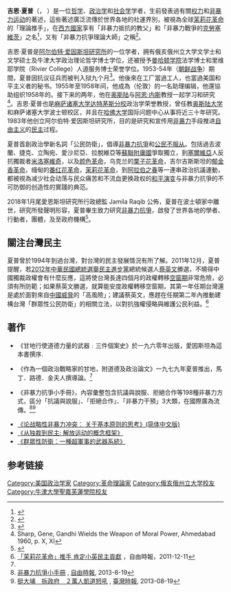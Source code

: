 {{Infobox scientist
| name              = 吉恩·夏普
| image             =
| image_size        =
| alt               =
| caption           =
| birth_date        = {{Birth date|1928|1|21}}
| birth_place       = {{US}}[[俄亥俄州|俄亥俄州]]{{link-en|北巴爾的摩|North Baltimore, Ohio}}<ref>{{Cite web |url=http://www.aeinstein.org/organizations/org/GSVITA.pdf |title=Albert Einstein Institution: Biography |accessdate=2013-05-12 |archive-date=2013-04-19 |archive-url=https://web.archive.org/web/20130419001540/http://www.aeinstein.org/organizations/org/GSVITA.pdf |dead-url=yes }}</ref><ref name=BBC>{{cite news |url=http://www.bbc.co.uk/news/world-middle-east-12522848 |title=Gene Sharp: Author of the nonviolent revolution rulebook |publisher=BBC |first=Arrow |last=Ruaridh |date=2011-02-21 |accessdate=2011-02-22 |archive-date=2011-02-22 |archive-url=https://web.archive.org/web/20110222064655/http://www.bbc.co.uk/news/world-middle-east-12522848 |dead-url=no }}</ref>
| death_date        =  {{Death date and age|2018|1|28|1928|1|21}} 
| death_place       = {{US}}[[马萨诸塞州|马萨诸塞州]][[波士頓|波士頓]]
| residence         = [[马萨诸塞州|马萨诸塞州]]波士顿<ref name=BBC/>
| citizenship       = {{美国}}
| fields            = [[政治学|政治学]], [[公众抗争|公众抗争]], {{link-en|非暴力革命|nonviolent revolution}}
| workplaces        = [[马萨诸塞大学达特茅斯分校|马萨诸塞大学达特茅斯分校]]、[[哈佛大学|哈佛大学]]、[[阿尔伯特·爱因斯坦研究所|阿尔伯特·爱因斯坦研究所]]
| alma_mater        = [[俄亥俄州立大学|俄亥俄州立大学]]、[[牛津大学|牛津大学]]
| doctoralbbb_advisor  =
| academic_advisors =
| doctoral_students =
| notable_students  =
| known_for         =
| author_abbrev_bot =
| author_abbrev_zoo =
| influences        = [[圣雄甘地|圣雄甘地]]、[[亨利·戴维·梭罗|亨利·戴维·梭罗]]等
| influenced        =
| awards            =
| signature         = <!--(filename only)-->
| signature_alt     =
| footnotes         =
| spouse            =
}}

'''吉恩·夏普'''（{{lang|en|Gene Sharp}}， {{bd|1928年|1月21日|2018年|1月28日|catIdx=X夏}}）是一位[[哲学|哲学]]、[[政治学|政治学]]和[[社会学|社会学]]学者，生前發表過有關[[权力|权力]]和[[非暴力|非暴力运动]]的著述，這些著述廣泛流傳於世界各地的社運界別，被視為全球[[茉莉花革命|茉莉花革命]]的「理論推手」，在[[西方國家|西方國家]]享有「非暴力抵抗的教父」和「非暴力戰爭的[[克勞塞維茨|克勞塞維茨]]」之名<ref name="#1">{{Cite web |url=http://www.yzzk.com/cfm/Content_Archive.cfm?Channel=ac&Path=3105002231%2F09aj2a.cfm |title=存档副本 |access-date=2021-06-27 |archive-date=2019-07-31 |archive-url=https://web.archive.org/web/20190731062518/http://www.yzzk.com/cfm/Content_Archive.cfm?Channel=ac&Path=3105002231%2F09aj2a.cfm |dead-url=no }}</ref>，又有「非暴力抗爭理論大師」之稱<ref name=die>{{Cite web|url=https://www.thestandnews.com/international/%E7%95%A2%E7%94%9F%E5%80%A1%E8%AD%B0%E9%9D%9E%E6%9A%B4%E5%8A%9B%E6%8A%97%E7%88%AD-%E7%BE%8E%E5%9C%8B%E5%AD%B8%E8%80%85gene-sharp%E9%80%9D%E4%B8%96-%E4%BA%AB%E5%B9%B490%E6%AD%B2/|title=畢生倡議非暴力抗爭　美國學者Gene Sharp逝世　享年90歲|accessdate=|author=|date=2018-02-01|publisher=立場新聞|archive-date=2019-08-17|archive-url=https://web.archive.org/web/20190817031847/https://thestandnews.com/international/%E7%95%A2%E7%94%9F%E5%80%A1%E8%AD%B0%E9%9D%9E%E6%9A%B4%E5%8A%9B%E6%8A%97%E7%88%AD-%E7%BE%8E%E5%9C%8B%E5%AD%B8%E8%80%85gene-sharp%E9%80%9D%E4%B8%96-%E4%BA%AB%E5%B9%B490%E6%AD%B2/|dead-url=no}}</ref>。

吉恩·夏普是[[阿尔伯特·爱因斯坦研究所|阿尔伯特·爱因斯坦研究所]]的一位学者，拥有俄亥俄州立大学文学士和文学硕士及牛津大学政治理论哲学博士学位，还被授予[[曼哈顿学院|曼哈顿学院]]法学博士和里维耶学院（Rivier College）人道服务博士荣誉学位。1953-54年（[[朝鲜战争|朝鲜战争]]）期間，夏普因抗议征兵而被判入狱九个月<ref name="rightlivelihood.org">{{cite web|url=http://www.rightlivelihood.org/sharp.html|title=Right Livelihood Award: Laureates Detail|url-status=dead|archive-url=https://web.archive.org/web/20130119073941/http://www.rightlivelihood.org/sharp.html|archive-date=2013-01-19}}</ref>。他後來在工厂當過工人，也當過美国和平主义者{{en-link|A. J. Muste}}的秘书。1955年至1958年间，他成為{{en-link|和平新闻|Peace News}}（伦敦）的一名助理编辑，他還協助组织1958年的{{en-link|奥尔德马斯顿游行|Aldermaston Marches}}。接下来的两年，他在[[奥斯陆|奥斯陆]]与[[阿恩·内斯|阿恩·内斯]]教授一起学习和研究<ref>Sharp, Gene, Gandhi Wields the Weapon of Moral Power, Ahmedabad 1960, p. X, XI</ref>。吉恩·夏普也是[[麻萨诸塞大学达特茅斯分校|麻萨诸塞大学达特茅斯分校]]政治学荣誉教授，曾任教[[奥斯陆大学|奥斯陆大学]]和麻萨诸塞大学波士顿校区，并且在[[哈佛大学|哈佛大学]]国际问题中心从事将近三十年研究。1983年他创立阿尔伯特·爱因斯坦研究所，目的是研究和宣传用[[非暴力|非暴力]]手段推进[[自由主义|自由主义]]的[[民主|民主]]过程。

夏普首創政治學新名詞「公民防衛」，倡導[[非暴力抗爭|非暴力抗爭]]和[[公民不服从|公民不服从]]。包括過去波蘭、捷克、立陶宛、愛沙尼亞、拉脫維亞等[[蘇聯|蘇聯]][[附庸國|附庸國]]爭取獨立，到[[塞爾維亞|塞爾維亞]]人反抗獨裁者[[米洛塞維奇|米洛塞維奇]]，以及[[颜色革命|颜色革命]]，乌克兰的[[栗子花革命|栗子花革命]]，吉尔吉斯斯坦的[[郁金香革命|郁金香革命]]，缅甸的[[番红花革命|番红花革命]]，[[茉莉花革命|茉莉花革命]]，到[[阿拉伯之春|阿拉伯之春]]等一連串政治抗議運動，都被視為减少社会动荡与民众痛苦和不流血更换政权的[[和平演变|和平演变]]与非暴力抗爭的不可防御的创造性的實踐的典范。

2018年1月尾愛恩斯坦研究所行政總監 Jamila Raqib 公佈，夏普在波士頓家中離世，研究所發聲明形容，夏普畢生致力研究[[非暴力抗议|非暴力抗爭]]，啟發了世界各地的學者、行動者，團體，及至政府機構<ref name=die>{{Cite web|url=https://www.thestandnews.com/international/%E7%95%A2%E7%94%9F%E5%80%A1%E8%AD%B0%E9%9D%9E%E6%9A%B4%E5%8A%9B%E6%8A%97%E7%88%AD-%E7%BE%8E%E5%9C%8B%E5%AD%B8%E8%80%85gene-sharp%E9%80%9D%E4%B8%96-%E4%BA%AB%E5%B9%B490%E6%AD%B2/|title=畢生倡議非暴力抗爭　美國學者Gene Sharp逝世　享年90歲|accessdate=|author=|date=2018-02-01|publisher=立場新聞}}</ref>。

==關注台灣民主==
夏普曾於1994年到過台灣，對台灣的民主發展情況有所了解。2011年12月，夏普提醒，若[[2012年中華民國總統選舉|2012年中華民國總統選舉]][[民主進步黨|民主進步黨]]總統候選人[[蔡英文|蔡英文]]勝選，不曉得中國獨裁政權會有什麼反應，這將使台灣長達四個月的政權轉移[[空窗期|空窗期]]非常危險，必須有所防範；如果蔡英文勝選，就算能安度政權轉移空窗期，其第一年任期台灣還是處於面對來自[[中國威脅|中國威脅]]的「高風險」；建議蔡英文，應趕在任期第二年內推動建構台灣「群眾性公民防衛」的相關立法，以對抗強權侵略與維護公民利益。<ref>[http://www.libertytimes.com.tw/2011/new/dec/11/today-fo3.htm 「茉莉花革命」推手 肯定小英民主貢獻] {{Wayback|url=http://www.libertytimes.com.tw/2011/new/dec/11/today-fo3.htm |date=20120109021231 }}，自由時報，2011-12-11</ref>

==著作==
*《甘地行使道德力量的武器﹕三件個案史》於一九六零年出版，愛因斯坦為這本書撰序.

*《作為一個政治戰略家的甘地，附道德及政治論文》一九七九年夏普推出，馬丁．路德．金夫人撰導論。<ref name="#1"/>

*《非暴力抗爭小手冊》，內容彙整包含抗議與說服、拒絕合作等198種非暴力方式，區分「抗議與說服」、「拒絕合作」、「非暴力干預」3大類，在國際廣為流傳。<ref>[http://www.libertytimes.com.tw/2013/new/aug/19/today-fo4.htm?Slots=TPhoto 非暴力抗爭小手冊] {{Wayback|url=http://www.libertytimes.com.tw/2013/new/aug/19/today-fo4.htm?Slots=TPhoto |date=20140324192953 }}, [[自由時報|自由時報]], 2013-8-19</ref><ref>[http://www.twtimes.com.tw/INDEX.PHP?page=news&nid=351328 挺大埔　拆政府　２萬人凱道怒吼] {{Wayback|url=http://www.twtimes.com.tw/INDEX.PHP?page=news&nid=351328 |date=20140102200200 }}, [[臺灣時報|臺灣時報]], 2013-08-19</ref>

*[https://web.archive.org/web/20110228121309/http://www.aeinstein.org/organizationsOSNC_ChineseSimplified.html 《论战略性非暴力冲突： 关于基本原则的思考》(简体中文版)]
*[https://web.archive.org/web/20120614202444/http://www.aeinstein.org/organizations3c9b.html 《从独裁到民主: 解放运动的概念框架》]
*[https://web.archive.org/web/20071016114457/http://www.aeinstein.org/organizationsa0fb.html 《群眾性防衛：一種超軍事的武器系統》]

==参考链接==
{{reflist}}
{{Authority control}}
{{DEFAULTSORT:Sharp, Gene}}
[[Category:美国政治学家|Category:美国政治学家]]
[[Category:革命理論家|Category:革命理論家]]
[[Category:俄亥俄州立大学校友|Category:俄亥俄州立大学校友]]
[[Category:牛津大學聖嘉芙蓮學院校友|Category:牛津大學聖嘉芙蓮學院校友]]
